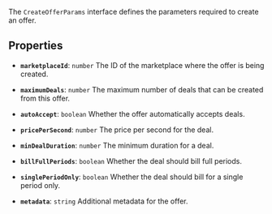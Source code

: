 The `CreateOfferParams` interface defines the parameters required to create an offer.

## Properties

- **`marketplaceId`**: `number`
The ID of the marketplace where the offer is being created.

- **`maximumDeals`**: `number`
The maximum number of deals that can be created from this offer.

- **`autoAccept`**: `boolean`
Whether the offer automatically accepts deals.

- **`pricePerSecond`**: `number`
The price per second for the deal.

- **`minDealDuration`**: `number`
The minimum duration for a deal.

- **`billFullPeriods`**: `boolean`
Whether the deal should bill full periods.

- **`singlePeriodOnly`**: `boolean`
Whether the deal should bill for a single period only.

- **`metadata`**: `string`
Additional metadata for the offer.

